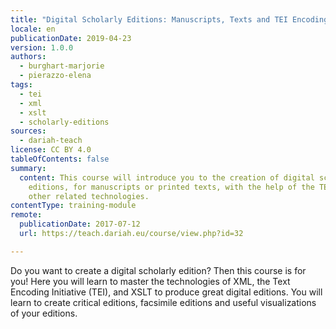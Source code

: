 ```yaml
---
title: "Digital Scholarly Editions: Manuscripts, Texts and TEI Encoding"
locale: en
publicationDate: 2019-04-23
version: 1.0.0
authors:
  - burghart-marjorie
  - pierazzo-elena
tags:
  - tei
  - xml
  - xslt
  - scholarly-editions
sources:
  - dariah-teach
license: CC BY 4.0
tableOfContents: false
summary:
  content: This course will introduce you to the creation of digital scholarly
    editions, for manuscripts or printed texts, with the help of the TEI and
    other related technologies.
contentType: training-module
remote:
  publicationDate: 2017-07-12
  url: https://teach.dariah.eu/course/view.php?id=32

---
```


Do you want to create a digital scholarly edition? Then this course is for you! Here you will learn to master the technologies of XML, the Text Encoding Initiative (TEI), and XSLT to produce great digital editions. You will learn to create critical editions, facsimile editions and useful visualizations of your editions.

<ExternalResource
  title="Interested in learning more?"
  subtitle="Check out Digital Scholarly Editions: Manuscripts, Texts and TEI Encoding on #dariahTeach"
  url="https://teach.dariah.eu/course/view.php?id=32"
/>
